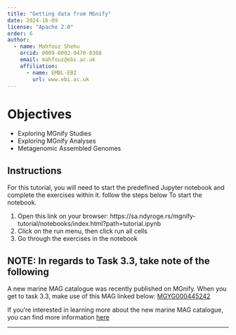 ```yaml
---
title: "Getting data from MGnify"
date: 2024-16-09
license: "Apache 2.0"
order: 6
author:
  - name: Mahfouz Shehu
    orcid: 0009-0002-9470-0368
    email: mahfouz@ebi.ac.uk
    affiliation:
      - name: EMBL-EBI
        url: www.ebi.ac.uk
---
```


# Objectives

- Exploring MGnify Studies
- Exploring MGnify Analyses
- Metagenomic Assembled Genomes

Instructions
---------------

For this tutorial, you will need to start the predefined Jupyter notebook and complete the exercises within it.
follow the steps below To start the notebook.


1. Open this link on your browser: https://sa.ndyroge.rs/mgnify-tutorial/notebooks/index.html?path=tutorial.ipynb
2. Click on the run menu, then click run all cells
3. Go through the exercises in the notebook

NOTE: In regards to Task 3.3, take note of the following
---------------
A new marine MAG catalogue was recently published on MGnify.
When you get to task 3.3, make use of this MAG linked below:
[MGYG000445242](https://www.ebi.ac.uk/metagenomics/genomes/MGYG000445242)

If you're interested in learning more about the new marine MAG catalogue, you can find more information [here](https://ebi-metagenomics.github.io/blog/2024/08/08/Charting-New-Waters/)

---------------
